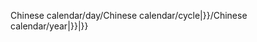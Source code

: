 <includeonly>{{{{{|safesubst:}}}Chinese calendar/day/{{{{{|safesubst:}}}Chinese calendar/cycle|{{{1|}}}}}/{{{{{|safesubst:}}}Chinese calendar/year|{{{1|}}}}}|{{{1|}}}}}</includeonly><noinclude>{{Chinese calendar/doc}}</noinclude>